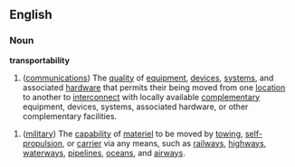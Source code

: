 ==English==
===Noun===
'''transportability'''
#([[communications]]) The [[quality]] of [[equipment]], [[device]]s, [[system]]s, and associated [[hardware]] that permits their being moved from one [[location]] to another to [[interconnect]] with locally available [[complementary]] equipment, devices, systems, associated hardware, or other complementary facilities. 

#([[military]]) The [[capability]] of [[materiel]] to be moved by [[towing]], [[self-propulsion]], or [[carrier]] via any means, such as [[railway]]s, [[highway]]s, [[waterway]]s, [[pipeline]]s, [[ocean]]s, and [[airway]]s.